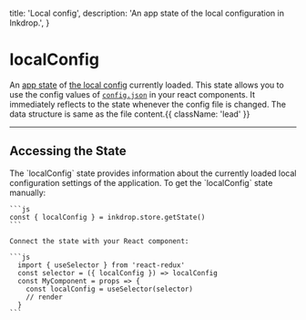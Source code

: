   title: 'Local config',
  description: 'An app state of the local configuration in Inkdrop.',
}

# localConfig

An [app state](/guides/flux-architecture) of [the local config](/modules/config) currently loaded.
This state allows you to use the config values of [`config.json`](https://docs.inkdrop.app/reference/user-data-directory) in your react components.
It immediately reflects to the state whenever the config file is changed.
The data structure is same as the file content.{{ className: 'lead' }}

---

## Accessing the State

<Row>
  <Col>
    The `localConfig` state provides information about the currently loaded local configuration settings of the application.
  </Col>
  <Col sticky>
    To get the `localConfig` state manually:

    ```js
    const { localConfig } = inkdrop.store.getState()
    ```

    Connect the state with your React component:

    ```js
      import { useSelector } from 'react-redux'
      const selector = ({ localConfig }) => localConfig
      const MyComponent = props => {
        const localConfig = useSelector(selector)
        // render
      }
    ```
  </Col>
</Row>
